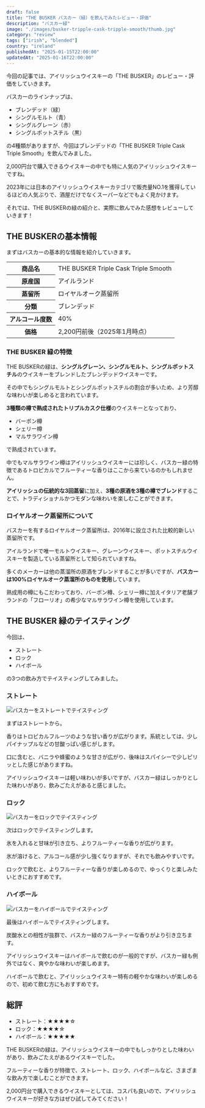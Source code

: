```yaml
---
draft: false
title: "THE BUSKER バスカー（緑）を飲んでみたレビュー・評価"
description: "バスカー緑"
image: "./images/busker-tripple-cask-tripple-smooth/thumb.jpg"
category: "review"
tags: ["irish", "blended"]
country: "ireland"
publishedAt: "2025-01-15T22:00:00"
updatedAt: "2025-01-16T22:00:00"
---
```



今回の記事では、アイリッシュウイスキーの「THE BUSKER」のレビュー・評価をしていきます。

バスカーのラインナップは、

- ブレンデッド（緑）
- シングルモルト（青）
- シングルグレーン（赤）
- シングルポットスチル（黒）

の4種類がありますが、今回はブレンデッドの「THE BUSKER Triple Cask Triple Smooth」を飲んでみました。

2,000円台で購入できるウイスキーの中でも特に人気のアイリッシュウイスキーですね。

2023年には日本のアイリッシュウイスキーカテゴリで販売量NO.1を獲得しているほどの人気ぶりで、酒屋だけでなくスーパーなどでもよく見かけます。

それでは、THE BUSKERの緑の紹介と、実際に飲んでみた感想をレビューしていきます！

## THE BUSKERの基本情報

まずはバスカーの基本的な情報を紹介していきます。

<table>
  <tr>
    <th>商品名</th>
    <td>THE BUSKER Triple Cask Triple Smooth</td>
  </tr>
  <tr>
    <th>原産国</th>
    <td>アイルランド</td>
  </tr>
  <tr>
    <th>蒸留所</th>
    <td>ロイヤルオーク蒸留所</td>
  </tr>
  <tr>
    <th>分類</th>
    <td>ブレンデッド</td>
  </tr>
  <tr>
    <th>アルコール度数</th>
    <td>40%</td>
  </tr>
  <tr>
    <th>価格</th>
    <td>2,200円前後（2025年1月時点）</td>
  </tr>
</table>

### THE BUSKER 緑の特徴

THE BUSKERの緑は、**シングルグレーン、シングルモルト、シングルポットスチル**のウイスキーをブレンドしたブレンデッドウイスキーです。

その中でもシングルモルトとシングルポットスチルの割合が多いため、より芳醇な味わいが楽しめると言われています。

<Spacer />

**3種類の樽で熟成されたトリプルカスク仕様**のウイスキーとなっており、

- バーボン樽
- シェリー樽
- マルサラワイン樽

で熟成されています。

中でもマルサラワイン樽はアイリッシュウイスキーには珍しく、バスカー緑の特徴であるトロピカルでフルーティーな香りはここから来ているのかもしれません。

<Spacer />

**アイリッシュの伝統的な3回蒸留**に加え、**3種の原酒を3種の樽でブレンド**することで、トラディショナルかつモダンな味わいを楽しむことができます。

### ロイヤルオーク蒸留所について

<CitedFigure src={imgRoyalOakDistillery} alt="ロイヤルオーク蒸留所" url="https://thebusker.com/ja/the-distillery/" />

バスカーを有するロイヤルオーク蒸留所は、2016年に設立された比較的新しい蒸留所です。

アイルランドで唯一モルトウイスキー、グレーンウイスキー、ポットスチルウイスキーを製造している蒸留所として知られていますね。

多くのメーカーは他の蒸溜所の原酒をブレンドすることが多いですが、**バスカーは100%ロイヤルオーク蒸溜所のものを使用**しています。

熟成用の樽にもこだわっており、バーボン樽、シェリー樽に加えイタリア老舗ブランドの「フローリオ」の希少なマルサラワイン樽を使用しています。

## THE BUSKER 緑のテイスティング

今回は、

- ストレート
- ロック
- ハイボール

の3つの飲み方でテイスティングしてみました。

### ストレート

<Img src={imgStraight} alt="バスカーをストレートでテイスティング" />

まずはストレートから。

香りはトロピカルフルーツのような甘い香りが広がります。系統としては、少しパイナップルなどの甘酸っぱい感じがします。

口に含むと、バニラや蜂蜜のような甘さが広がり、後味はスパイシーで少しピリッとした感じがありますね。

アイリッシュウイスキーは軽い味わいが多いですが、バスカー緑はしっかりとした味わいがあり、飲みごたえがあると感じました。

### ロック

<Img src={imgRock} alt="バスカーをロックでテイスティング" />

次はロックでテイスティングします。

氷を入れると甘味が引き立ち、よりフルーティーな香りが広がります。

氷が溶けると、アルコール感が少し強くなりますが、それでも飲みやすいです。

ロックで飲むと、よりフルーティーな香りが楽しめるので、ゆっくりと楽しみたいときにおすすめです。

### ハイボール

<Img src={imgHighball} alt="バスカーをハイボールでテイスティング" />

最後はハイボールでテイスティングします。

炭酸水との相性が抜群で、バスカー緑のフルーティーな香りがより引き立ちます。

アイリッシュウイスキーはハイボールで飲むのが一般的ですが、バスカー緑も例外ではなく、爽やかな味わいが楽しめます。

ハイボールで飲むと、アイリッシュウイスキー特有の軽やかな味わいが楽しめるので、初めて飲む方にもおすすめです。

## 総評

- ストレート：<span>★★★★☆</span>
- ロック：<span>★★★★☆</span>
- ハイボール：<span>★★★★★</span>

THE BUSKERの緑は、アイリッシュウイスキーの中でもしっかりとした味わいがあり、飲みごたえがあるウイスキーでした。

フルーティーな香りが特徴で、ストレート、ロック、ハイボールなど、さまざまな飲み方で楽しむことができます。

2,000円台で購入できるウイスキーとしては、コスパも良いので、アイリッシュウイスキーが好きな方はぜひ試してみてください！
